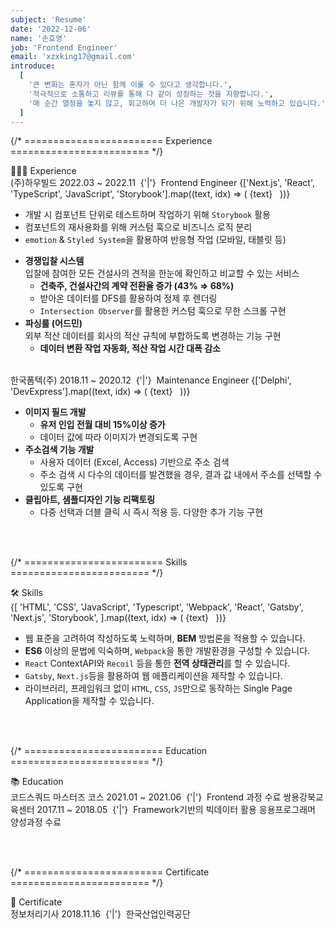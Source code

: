 ```yaml
---
subject: 'Resume'
date: '2022-12-06'
name: '손호영'
job: 'Frontend Engineer'
email: 'xzxking17@gmail.com'
introduce:
  [
    '큰 변화는 혼자가 아닌 함께 이룰 수 있다고 생각합니다.',
    '적극적으로 소통하고 리뷰를 통해 다 같이 성장하는 것을 지향합니다.',
    '매 순간 열정을 놓지 않고, 회고하며 더 나은 개발자가 되기 위해 노력하고 있습니다.',
  ]
---
```


{/* ======================== Experience ======================== */}

<Typography variant="h3" backgroundColor="gray100">
  <span>👨🏻‍💻 Experience</span>
</Typography>
<br />

<Typography variant="h4" color="gray">
  <CustomLink href="https://www.howbuild.com/">(주)하우빌드</CustomLink>
</Typography>

<Typography variant="p" color="gray500" fontSize="p15">
  <span>2022.03 ~ 2022.11</span>
  <Typography isBold>&nbsp;{'|'}&nbsp;</Typography>
  <span>Frontend Engineer</span>
</Typography>

<Typography variant="div" fontSize="p15">
  {['Next.js', 'React', 'TypeScript', 'JavaScript', 'Storybook'].map((text, idx) => (
    <Fragment key={idx}>
      <CustomCode color="gray">
        <span>{text}</span>
      </CustomCode>
      &nbsp;
    </Fragment>
  ))}
</Typography>

<Divider height="1rem" color="transparent" />

<Typography variant="div" fontSize="p15">

- 개발 시 컴포넌트 단위로 테스트하며 작업하기 위해 `Storybook` 활용
- 컴포넌트의 재사용화를 위해 커스텀 훅으로 비즈니스 로직 분리
- `emotion` & `Styled System`을 활용하여 반응형 작업 (모바일, 태블릿 등)

</Typography>

<Typography variant="div" fontSize="p15">

- **경쟁입찰 시스템**  
  입찰에 참여한 모든 건설사의 견적을 한눈에 확인하고 비교할 수 있는 서비스
  - **건축주, 건설사간의 계약 전환율 증가 (<CustomCode color="orange">43%</CustomCode> ⇒ <CustomCode color="orange">68%</CustomCode>)**
  - 받아온 데이터를 DFS를 활용하여 정제 후 렌더링
  - `Intersection Observer`를 활용한 커스텀 훅으로 무한 스크롤 구현
- **파싱룰 (어드민)**  
  외부 적산 데이터를 회사의 적산 규칙에 부합하도록 변경하는 기능 구현
  - **데이터 변환 작업 자동화, 적산 작업 시간 대폭 감소**

</Typography>

<br />

<Typography variant="h4" color="gray">
  <CustomLink href="https://www.formtec.co.kr/">한국폼텍(주)</CustomLink>
</Typography>

<Typography variant="p" color="gray500" fontSize="p15">
  <span>2018.11 ~ 2020.12</span>
  <Typography isBold>&nbsp;{'|'}&nbsp;</Typography>
  <span>Maintenance Engineer</span>
</Typography>

<Typography variant="div" fontSize="p15">
  {['Delphi', 'DevExpress'].map((text, idx) => (
    <Fragment key={idx}>
      <CustomCode color="gray">
        <span>{text}</span>
      </CustomCode>
      &nbsp;
    </Fragment>
  ))}
</Typography>

<Divider height="1rem" color="transparent" />

<Typography variant="div" fontSize="p15">

- **이미지 필드 개발**
  - **유저 인입 전월 대비 <CustomCode color="orange">15%</CustomCode>이상 증가**
  - 데이터 값에 따라 이미지가 변경되도록 구현
- **주소검색 기능 개발**
  - 사용자 데이터 (Excel, Access) 기반으로 주소 검색
  - 주소 검색 시 다수의 데이터를 발견했을 경우, 결과 값 내에서 주소를 선택할 수 있도록 구현
- **클립아트, 샘플디자인 기능 리팩토링**
  - 다중 선택과 더블 클릭 시 즉시 적용 등. 다양한 추가 기능 구현

</Typography>

<br /><br />

{/* ======================== Skills ======================== */}

<Typography variant="h3" backgroundColor="gray100">
  <span>🛠️ Skills</span>
</Typography>
<br />

<Typography variant="div" fontSize="p15">
  {[
    'HTML',
    'CSS',
    'JavaScript',
    'Typescript',
    'Webpack',
    'React',
    'Gatsby',
    'Next.js',
    'Storybook',
  ].map((text, idx) => (
    <Fragment key={idx}>
      <CustomCode color="gray">
        <span>{text}</span>
      </CustomCode>
      &nbsp;
    </Fragment>
  ))}
</Typography>

<Typography variant="div" fontSize="p15">

- 웹 표준을 고려하여 작성하도록 노력하며, **BEM** 방법론을 적용할 수 있습니다.
- **ES6** 이상의 문법에 익숙하며, `Webpack`을 통한 개발환경을 구성할 수 있습니다.
- `React` ContextAPI와 `Recoil` 등을 통한 **전역 상태관리**를 할 수 있습니다.
- `Gatsby`, `Next.js`등을 활용하여 웹 애플리케이션을 제작할 수 있습니다.
- 라이브러리, 프레임워크 없이 `HTML`, `CSS`, `JS`만으로 동작하는 Single Page Application을 제작할 수 있습니다.

</Typography>

<br /><br />

{/* ======================== Education ======================== */}

<Typography variant="h3" backgroundColor="gray100">
  <span>📚 Education</span>
</Typography>
<br />

<Typography variant="h4" color="gray600">
  <CustomLink href="https://codesquad.kr/" disableStyle>
    <span>코드스쿼드 마스터즈 코스</span>
  </CustomLink>
</Typography>

<Typography variant="p" color="gray500" fontSize="p15">
  <span>2021.01 ~ 2021.06</span>
  <Typography isBold>&nbsp;{'|'}&nbsp;</Typography>
  <span>Frontend 과정 수료</span>
</Typography>

<Typography variant="h4" color="gray600">
  <CustomLink href="https://www.sist.co.kr/index.jsp" disableStyle>
    <span>쌍용강북교육센터</span>
  </CustomLink>
</Typography>

<Typography variant="p" color="gray500" fontSize="p15">
  <span>2017.11 ~ 2018.05</span>
  <Typography isBold>&nbsp;{'|'}&nbsp;</Typography>
  <span>Framework기반의 빅데이터 활용 응용프로그래머 양성과정 수료</span>
</Typography>

<br /><br />

{/* ======================== Certificate ======================== */}

<Typography variant="h3" backgroundColor="gray100">
  <span>🏅 Certificate</span>
</Typography>
<br />

<Typography variant="h4" color="gray600">
  <span>정보처리기사</span>
</Typography>

<Typography variant="p" color="gray500" fontSize="p15">
  <span>2018.11.16</span>
  <Typography isBold>&nbsp;{'|'}&nbsp;</Typography>
  <span>한국산업인력공단</span>
</Typography>
